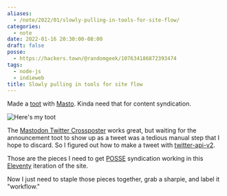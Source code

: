 ```yaml
---
aliases:
  - /note/2022/01/slowly-pulling-in-tools-for-site-flow/
categories:
  - note
date: 2022-01-16 20:30:00-08:00
draft: false
posse:
  - https://hackers.town/@randomgeek/107634186872393474
tags:
  - node-js
  - indieweb
title: Slowly pulling in tools for site flow
---
```


Made a [toot][] with [Masto][]. Kinda need that for content syndication.

![Here's my toot](@img/2022/toot.png "Here's my toot")

[toot]: https://hackers.town/@randomgeek/107630284879354154
[masto]: https://www.npmjs.com/package/masto
[mastodon twitter crossposter]: https://crossposter.masto.donte.com.br/

The [Mastodon Twitter Crossposter][] works great, but waiting for the
announcement toot to show up as a tweet was a tedious manual step that I hope to
discard. So I figured out how to make a tweet with [twitter-api-v2][].

[POSSE]: https://indieweb.org/POSSE
[Eleventy]: https://11ty.dev

Those are the pieces I need to get [POSSE][] syndication working in this
[Eleventy][] iteration of the site.

[twitter-api-v2]: https://www.npmjs.com/package/twitter-api-v2

Now I just need to staple those pieces together, grab a sharpie, and label it
"workflow."
